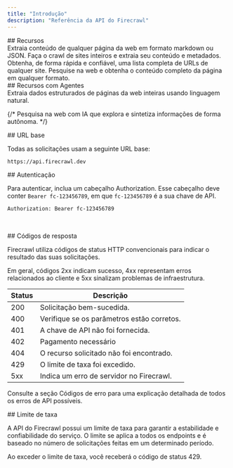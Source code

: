 ```yaml
---
title: "Introdução"
description: "Referência da API do Firecrawl"
---
```


<div id="features">
  ## Recursos
</div>

<CardGroup cols={3}>
  <Card title="Scrape" icon="markdown" href="/pt-BR/api-reference/endpoint/scrape" color="FF713C">
    Extraia conteúdo de qualquer página da web em formato markdown ou JSON.
  </Card>

  <Card title="Crawl" icon="spider" href="/pt-BR/api-reference/endpoint/crawl-post" color="FF713C">
    Faça o crawl de sites inteiros e extraia seu conteúdo e metadados.
  </Card>

  <Card title="Map" icon="map" href="/pt-BR/api-reference/endpoint/map" color="FF713C">
    Obtenha, de forma rápida e confiável, uma lista completa de URLs de qualquer site.
  </Card>

  <Card title="Search" icon="magnifying-glass" href="/pt-BR/api-reference/endpoint/search" color="FF713C">
    Pesquise na web e obtenha o conteúdo completo da página em qualquer formato.
  </Card>
</CardGroup>

<div id="agentic-features">
  ## Recursos com Agentes
</div>

<CardGroup cols={3}>
  <Card title="Extract" icon="barcode-read" href="/pt-BR/api-reference/endpoint/extract" color="FF713C">
    Extraia dados estruturados de páginas da web inteiras usando linguagem natural.
  </Card>

  {/* <Card title="Deep Research" icon="brain-circuit" href="/api-reference/endpoint/deep-research" color="FF713C">
      Pesquisa na web com IA que explora e sintetiza informações de forma autônoma.
    </Card> */}
</CardGroup>

<div id="base-url">
  ## URL base
</div>

Todas as solicitações usam a seguinte URL base:

```bash
https://api.firecrawl.dev 
```

<div id="authentication">
  ## Autenticação
</div>

Para autenticar, inclua um cabeçalho Authorization. Esse cabeçalho deve conter `Bearer fc-123456789`, em que `fc-123456789` é a sua chave de API.

```bash
Authorization: Bearer fc-123456789
```

​

<div id="response-codes">
  ## Códigos de resposta
</div>

Firecrawl utiliza códigos de status HTTP convencionais para indicar o resultado das suas solicitações.

Em geral, códigos 2xx indicam sucesso, 4xx representam erros relacionados ao cliente e 5xx sinalizam problemas de infraestrutura.

Status | Descrição
--- | ---
200 | Solicitação bem-sucedida.
400 | Verifique se os parâmetros estão corretos.
401 | A chave de API não foi fornecida.
402 | Pagamento necessário
404 | O recurso solicitado não foi encontrado.
429 | O limite de taxa foi excedido.
5xx | Indica um erro de servidor no Firecrawl.

Consulte a seção Códigos de erro para uma explicação detalhada de todos os erros de API possíveis.

<div id="rate-limit">
  ## Limite de taxa
</div>

A API do Firecrawl possui um limite de taxa para garantir a estabilidade e confiabilidade do serviço. O limite se aplica a todos os endpoints e é baseado no número de solicitações feitas em um determinado período.

Ao exceder o limite de taxa, você receberá o código de status 429.